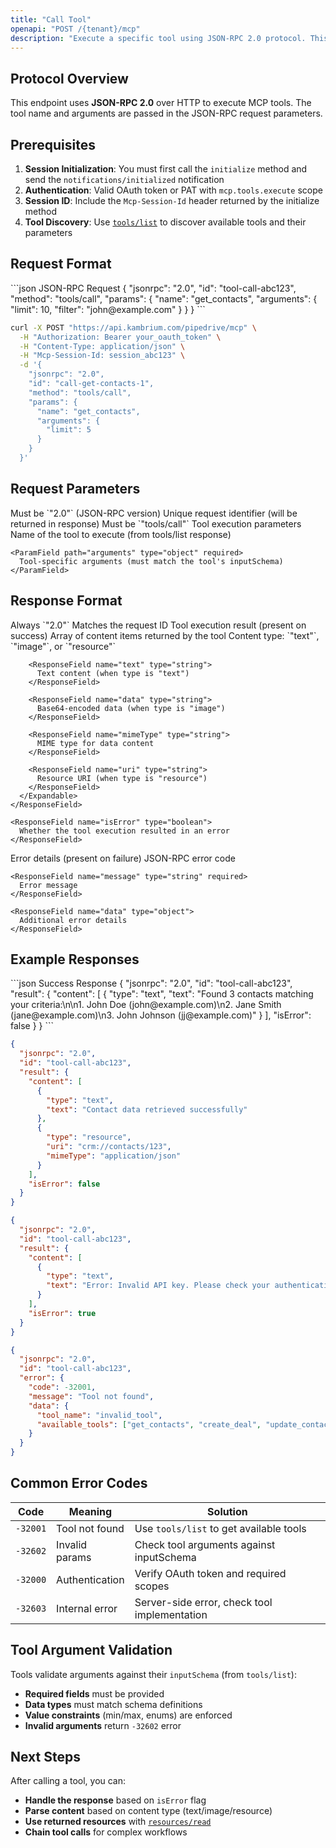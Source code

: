 ```yaml
---
title: "Call Tool"
openapi: "POST /{tenant}/mcp"
description: "Execute a specific tool using JSON-RPC 2.0 protocol. This method calls a tool by name with provided arguments and returns the execution result."
---
```


## Protocol Overview

This endpoint uses **JSON-RPC 2.0** over HTTP to execute MCP tools. The tool name and arguments are passed in the JSON-RPC request parameters.

## Prerequisites

1. **Session Initialization**: You must first call the `initialize` method and send the `notifications/initialized` notification
2. **Authentication**: Valid OAuth token or PAT with `mcp.tools.execute` scope
3. **Session ID**: Include the `Mcp-Session-Id` header returned by the initialize method
4. **Tool Discovery**: Use [`tools/list`](./tools-list) to discover available tools and their parameters

## Request Format

<CodeGroup>
```json JSON-RPC Request
{
  "jsonrpc": "2.0",
  "id": "tool-call-abc123",
  "method": "tools/call",
  "params": {
    "name": "get_contacts",
    "arguments": {
      "limit": 10,
      "filter": "john@example.com"
    }
  }
}
```

```bash cURL Example
curl -X POST "https://api.kambrium.com/pipedrive/mcp" \
  -H "Authorization: Bearer your_oauth_token" \
  -H "Content-Type: application/json" \
  -H "Mcp-Session-Id: session_abc123" \
  -d '{
    "jsonrpc": "2.0",
    "id": "call-get-contacts-1",
    "method": "tools/call",
    "params": {
      "name": "get_contacts",
      "arguments": {
        "limit": 5
      }
    }
  }'
```

</CodeGroup>

## Request Parameters

<ParamField path="jsonrpc" type="string" required>
  Must be `"2.0"` (JSON-RPC version)
</ParamField>

<ParamField path="id" type="string" required>
  Unique request identifier (will be returned in response)
</ParamField>

<ParamField path="method" type="string" required>
  Must be `"tools/call"`
</ParamField>

<ParamField path="params" type="object" required>
  Tool execution parameters

  <Expandable title="params properties">
    <ParamField path="name" type="string" required>
      Name of the tool to execute (from tools/list response)
    </ParamField>
    
    <ParamField path="arguments" type="object" required>
      Tool-specific arguments (must match the tool's inputSchema)
    </ParamField>
  </Expandable>
</ParamField>

## Response Format

<ResponseField name="jsonrpc" type="string" required>
  Always `"2.0"`
</ResponseField>

<ResponseField name="id" type="string" required>
  Matches the request ID
</ResponseField>

<ResponseField name="result" type="object">
  Tool execution result (present on success)
  <Expandable title="result properties">
    <ResponseField name="content" type="array" required>
      Array of content items returned by the tool
      <Expandable title="content item">
        <ResponseField name="type" type="string" required>
          Content type: `"text"`, `"image"`, or `"resource"`
        </ResponseField>

        <ResponseField name="text" type="string">
          Text content (when type is "text")
        </ResponseField>

        <ResponseField name="data" type="string">
          Base64-encoded data (when type is "image")
        </ResponseField>

        <ResponseField name="mimeType" type="string">
          MIME type for data content
        </ResponseField>

        <ResponseField name="uri" type="string">
          Resource URI (when type is "resource")
        </ResponseField>
      </Expandable>
    </ResponseField>

    <ResponseField name="isError" type="boolean">
      Whether the tool execution resulted in an error
    </ResponseField>

  </Expandable>
</ResponseField>

<ResponseField name="error" type="object">
  Error details (present on failure)
  <Expandable title="error properties">
    <ResponseField name="code" type="integer" required>
      JSON-RPC error code
    </ResponseField>

    <ResponseField name="message" type="string" required>
      Error message
    </ResponseField>

    <ResponseField name="data" type="object">
      Additional error details
    </ResponseField>

  </Expandable>
</ResponseField>

## Example Responses

<ResponseExample>
```json Success Response
{
  "jsonrpc": "2.0",
  "id": "tool-call-abc123",
  "result": {
    "content": [
      {
        "type": "text",
        "text": "Found 3 contacts matching your criteria:\n\n1. John Doe (john@example.com)\n2. Jane Smith (jane@example.com)\n3. John Johnson (jj@example.com)"
      }
    ],
    "isError": false
  }
}
```

```json Success with Structured Data
{
  "jsonrpc": "2.0",
  "id": "tool-call-abc123",
  "result": {
    "content": [
      {
        "type": "text",
        "text": "Contact data retrieved successfully"
      },
      {
        "type": "resource",
        "uri": "crm://contacts/123",
        "mimeType": "application/json"
      }
    ],
    "isError": false
  }
}
```

```json Tool Execution Error
{
  "jsonrpc": "2.0",
  "id": "tool-call-abc123",
  "result": {
    "content": [
      {
        "type": "text",
        "text": "Error: Invalid API key. Please check your authentication settings."
      }
    ],
    "isError": true
  }
}
```

```json JSON-RPC Error
{
  "jsonrpc": "2.0",
  "id": "tool-call-abc123",
  "error": {
    "code": -32001,
    "message": "Tool not found",
    "data": {
      "tool_name": "invalid_tool",
      "available_tools": ["get_contacts", "create_deal", "update_contact"]
    }
  }
}
```

</ResponseExample>

## Common Error Codes

| Code     | Meaning        | Solution                                     |
| -------- | -------------- | -------------------------------------------- |
| `-32001` | Tool not found | Use `tools/list` to get available tools      |
| `-32602` | Invalid params | Check tool arguments against inputSchema     |
| `-32000` | Authentication | Verify OAuth token and required scopes       |
| `-32603` | Internal error | Server-side error, check tool implementation |

## Tool Argument Validation

Tools validate arguments against their `inputSchema` (from `tools/list`):

- **Required fields** must be provided
- **Data types** must match schema definitions
- **Value constraints** (min/max, enums) are enforced
- **Invalid arguments** return `-32602` error

## Next Steps

After calling a tool, you can:

- **Handle the response** based on `isError` flag
- **Parse content** based on content type (text/image/resource)
- **Use returned resources** with [`resources/read`](./resources-read)
- **Chain tool calls** for complex workflows
